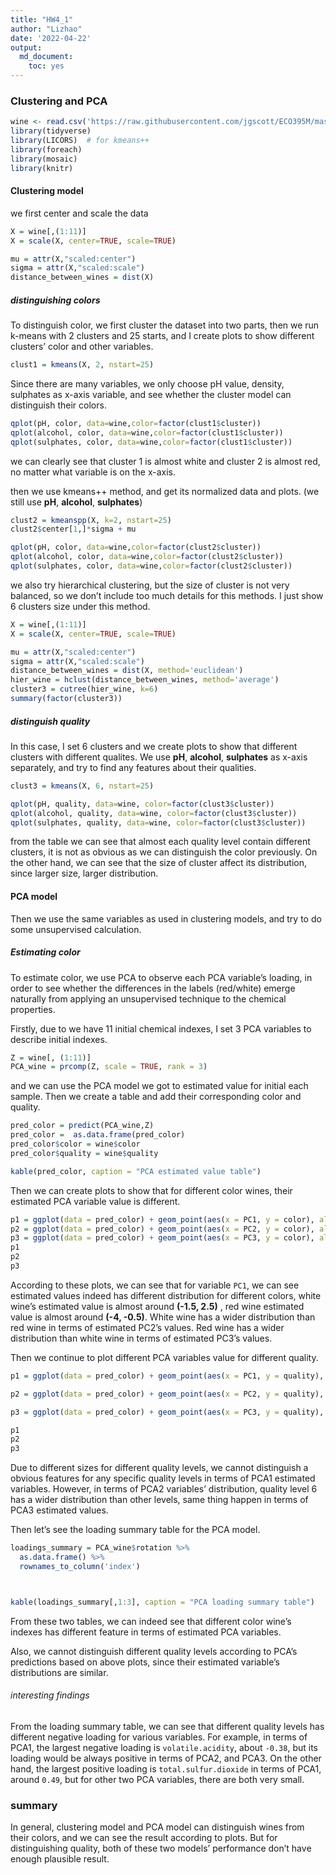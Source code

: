 ```yaml
---
title: "HW4_1"
author: "Lizhao"
date: '2022-04-22'
output: 
  md_document:
    toc: yes
---
```


### Clustering and PCA
```r
wine <- read.csv('https://raw.githubusercontent.com/jgscott/ECO395M/master/data/wine.csv')
library(tidyverse)
library(LICORS)  # for kmeans++
library(foreach)
library(mosaic)
library(knitr)

```

#### Clustering model
we first center and scale the data
```r
X = wine[,(1:11)]
X = scale(X, center=TRUE, scale=TRUE)

mu = attr(X,"scaled:center")
sigma = attr(X,"scaled:scale")
distance_between_wines = dist(X)
```

##### distinguishing colors
To distinguish color, we first cluster the dataset into two parts, then we run k-means with 2 clusters and 25 starts, and I create plots to show different clusters' color and other variables.
```r
clust1 = kmeans(X, 2, nstart=25)

```

Since there are many variables, we only choose pH value, density, sulphates as x-axis variable, and see whether the cluster model can distinguish their colors.

```r
qplot(pH, color, data=wine,color=factor(clust1$cluster))
qplot(alcohol, color, data=wine,color=factor(clust1$cluster))
qplot(sulphates, color, data=wine,color=factor(clust1$cluster))
```
we can clearly see that cluster 1 is almost white and cluster 2 is almost red, no matter what variable is on the x-axis.

then we use kmeans++ method, and get its normalized data and plots. (we still use __pH__, __alcohol__, __sulphates__)


```r
clust2 = kmeanspp(X, k=2, nstart=25)
clust2$center[1,]*sigma + mu

```

```r
qplot(pH, color, data=wine,color=factor(clust2$cluster))
qplot(alcohol, color, data=wine,color=factor(clust2$cluster))
qplot(sulphates, color, data=wine,color=factor(clust2$cluster))
```
we also try hierarchical clustering, but the size of cluster is not very balanced, so we don't include too much details for this methods. I just show 6 clusters size under this method.

```r
X = wine[,(1:11)]
X = scale(X, center=TRUE, scale=TRUE)

mu = attr(X,"scaled:center")
sigma = attr(X,"scaled:scale")
distance_between_wines = dist(X, method='euclidean')
hier_wine = hclust(distance_between_wines, method='average')
cluster3 = cutree(hier_wine, k=6)
summary(factor(cluster3))
```


##### distinguish quality
In this case, I set 6 clusters and we create plots to show that different clusters with different qualites. We use __pH__, __alcohol__, __sulphates__ as x-axis separately, and try to find any features about their qualities.

```r
clust3 = kmeans(X, 6, nstart=25)
```

```r

qplot(pH, quality, data=wine, color=factor(clust3$cluster))
qplot(alcohol, quality, data=wine, color=factor(clust3$cluster))
qplot(sulphates, quality, data=wine, color=factor(clust3$cluster))


```


from the table we can see that almost each quality level contain different clusters, it is not as obvious as we can distinguish the color previously. On the other hand, we can see that the size of cluster affect its distribution, since larger size, larger distribution.



#### PCA model
Then we use the same variables as used in clustering models, and try to do some unsupervised calculation.

##### Estimating color
To estimate color, we use PCA to observe each PCA variable's loading, in order to see whether the differences in the labels (red/white) emerge naturally from applying an unsupervised technique to the chemical properties. 

Firstly, due to we have 11 initial chemical indexes, I set 3 PCA variables to describe initial indexes. 

```r
Z = wine[, (1:11)]
PCA_wine = prcomp(Z, scale = TRUE, rank = 3)
```

and we can use the PCA model we got to estimated value for initial each sample. Then we create a table and add their corresponding color and quality.

```r
pred_color = predict(PCA_wine,Z)
pred_color =  as.data.frame(pred_color)
pred_color$color = wine$color
pred_color$quality = wine$quality
```

```r
kable(pred_color, caption = "PCA estimated value table")
```

Then we can create plots to show that for different color wines, their estimated PCA variable value is different.

```r

p1 = ggplot(data = pred_color) + geom_point(aes(x = PC1, y = color), alpha = 0.02) + labs(title = 'PCA1 for different colors ')
p2 = ggplot(data = pred_color) + geom_point(aes(x = PC2, y = color), alpha = 0.02) + labs(title = 'PCA2 for different colors')
p3 = ggplot(data = pred_color) + geom_point(aes(x = PC3, y = color), alpha = 0.02) + labs(title = 'PCA3 for different colors')
p1
p2
p3
```

According to these plots, we can see that for variable `PC1`, we can see estimated values indeed has different distribution for different colors, white wine's estimated value is almost around __(-1.5, 2.5)__ , red wine estimated value is almost around __(-4, -0.5)__. White wine has a wider distribution than red wine in terms of estimated PC2's values. Red wine has a wider distribution than white wine in terms of estimated PC3's values.


Then we continue to plot different PCA variables value for different quality.

```r
p1 = ggplot(data = pred_color) + geom_point(aes(x = PC1, y = quality), alpha = 0.02) + labs(title = 'PCA1 for differnt qualities ')

p2 = ggplot(data = pred_color) + geom_point(aes(x = PC2, y = quality), alpha = 0.02) + labs(title = 'PCA2 for differnt qualities ')

p3 = ggplot(data = pred_color) + geom_point(aes(x = PC3, y = quality), alpha = 0.02) + labs(title = 'PCA3 for differnt qualities ')

p1
p2
p3

```

Due to different sizes for different quality levels, we cannot distinguish a obvious features for any specific quality levels in terms of PCA1 estimated variables. However, in terms of PCA2 variables' distribution, quality level 6 has a wider distribution than other levels, same thing happen in terms of PCA3 estimated values.

Then let's see the loading summary table for the PCA model. 


```r
loadings_summary = PCA_wine$rotation %>%
  as.data.frame() %>%
  rownames_to_column('index')



kable(loadings_summary[,1:3], caption = "PCA loading summary table")


```

From these two tables, we can indeed see that different color wine's indexes has different feature in terms of estimated PCA variables. 

Also, we cannot distinguish different quality levels according to PCA's predictions based on above plots, since their estimated variable's distributions are similar.

###### interesting findings

From the loading summary table, we can see that different quality levels has different negative loading for various variables. For example, in terms of PCA1, the largest negative loading is `volatile.acidity`, about `-0.38`, but its loading would be always positive in terms of PCA2, and PCA3. On the other hand, the largest positive loading is `total.sulfur.dioxide` in terms of PCA1, around `0.49`, but for other two PCA variables, there are both very small.

### summary
In general, clustering model and PCA model can distinguish wines from their colors, and we can see the result according to plots. But for distinguishing quality, both of these two models' performance don't have enough plausible result. 













